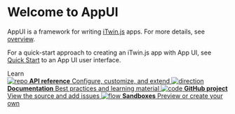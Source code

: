 
<Meta title="Introduction" />

<style>
  {`
    .subheading {
      --mediumdark: '#999999';
      font-weight: 700;
      font-size: 13px;
      color: #999;
      letter-spacing: 6px;
      line-height: 24px;
      text-transform: uppercase;
      margin-bottom: 12px;
      margin-top: 40px;
    }

    .link-list {
      display: grid;
      grid-template-columns: 1fr;
      grid-template-rows: 1fr 1fr;
      row-gap: 10px;
    }

    @media (min-width: 620px) {
      .link-list {
        row-gap: 20px;
        column-gap: 20px;
        grid-template-columns: 1fr 1fr;
      }
    }

    @media all and (-ms-high-contrast:none) {
    .link-list {
        display: -ms-grid;
        -ms-grid-columns: 1fr 1fr;
        -ms-grid-rows: 1fr 1fr;
      }
    }

    .link-item {
      display: block;
      padding: 20px;
      border: 1px solid #00000010;
      border-radius: 5px;
      transition: background 150ms ease-out, border 150ms ease-out, transform 150ms ease-out;
      color: #333333;
      display: flex;
      align-items: flex-start;
    }

    .link-item:hover {
      border-color: #1EA7FD50;
      transform: translate3d(0, -3px, 0);
      box-shadow: rgba(0, 0, 0, 0.08) 0 3px 10px 0;
    }

    .link-item:active {
      border-color: #1EA7FD;
      transform: translate3d(0, 0, 0);
    }

    .link-item strong {
      font-weight: 700;
      display: block;
      margin-bottom: 2px;
    }

    .link-item img {
      height: 40px;
      width: 40px;
      margin-right: 15px;
      flex: none;
    }

    .link-item span,
    .link-item p {
      margin: 0;
      font-size: 14px;
      line-height: 20px;
    }
  `}
</style>

# Welcome to AppUI

AppUI is a framework for writing [iTwin.js](https://www.itwinjs.org/) apps. For more details, see [overview](https://www.itwinjs.org/learning/ui/appui/).

For a quick-start approach to creating an iTwin.js app with App UI, see [Quick Start](https://www.itwinjs.org/learning/ui/quickstartui/) to an App UI user interface.

<div className="subheading">Learn</div>

<div className="link-list">
  <a
    className="link-item"
    href="https://www.itwinjs.org/reference/appui-react/"
    target="_blank"
  >
    <img src={Repo} alt="repo" />
    <span>
      <strong>API reference</strong>
      Configure, customize, and extend
    </span>
  </a>
  <a
    className="link-item"
    href="https://www.itwinjs.org/learning/ui/"
    target="_blank"
  >
    <img src={Direction} alt="direction" />
    <span>
      <strong>Documentation</strong>
      Best practices and learning material
    </span>
  </a>
  <a
    className="link-item"
    href="https://github.com/iTwin/appui"
    target="_blank"
  >
    <img src={Code} alt="code" />
    <span>
      <strong>GitHub project</strong>
      View the source and add issues
    </span>
  </a>
  <a
    className="link-item"
    href="https://www.itwinjs.org/sandboxes/NancyMcCall/Default%20View%20Frontstage"
    target="_blank"
  >
    <img src={Flow} alt="flow" />
    <span>
      <strong>Sandboxes</strong>
      Preview or create your own
    </span>
  </a>
</div>
